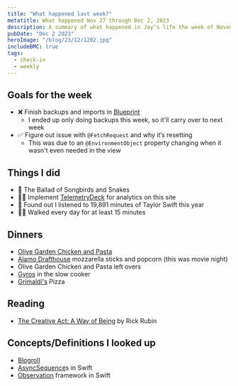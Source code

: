 ```yaml
---
title: "What happened last week?"
metatitle: What happened Nov 27 through Dec 2, 2023
description: A summary of what happened in Jay's life the week of November 27th.  
pubDate: "Dec 2 2023"
heroImage: "/blog/23/12/1202.jpg"
includeBMC: true
tags:
  - check-in
  - weekly
---
```


## Goals for the week

- ❌ Finish backups and imports in [Blueprint](https://blueprint.heyjaywilson.com/)
    - I ended up only doing backups this week, so it'll carry over to next week
- ✅ Figure out issue with `@FetchRequest` and why it’s resetting
    - This was due to an `@EnvironmentObject` property changing when it wasn't even needed in the view

## Things I did

<AffiliateDisclaimer/>

- 🎥 The Ballad of Songbirds and Snakes
- 👨‍💻 Implement <a href="https://dashboard.telemetrydeck.com/registration/organization?referralCode=C3HZBUPWGY9I16YY" class="affiliateLink">TelemetryDeck</a> for analytics on this site
- 🎼 Found out I listened to 19,891 minutes of Taylor Swift this year
- 🚶‍♂️ Walked every day for at least 15 minutes

## Dinners

- [Olive Garden Chicken and Pasta](https://www.themagicalslowcooker.com/slow-cooker-olive-garden-chicken-pasta/)
- [Alamo Drafthouse](https://drafthouse.com) mozzarella sticks and popcorn (this was movie night)
- Olive Garden Chicken and Pasta left overs
- [Gyros](https://tastesbetterfromscratch.com/beef-gyros-slow-cooker-instant-pot/) in the slow cooker
- [Grimaldi's](https://www.grimaldispizzeria.com/) Pizza

## Reading

- [The Creative Act: A Way of Being](https://amzn.to/47tqQr1) by Rick Rubin

## Concepts/Definitions I looked up

- [Blogroll](https://www.thoughtco.com/what-is-blogroll-3476580)
- [AsyncSequence](https://developer.apple.com/videos/play/wwdc2021/10058/)s in Swift
- [Observation](https://developer.apple.com/documentation/observation) framework in Swift
